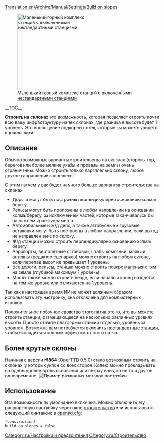 [[Translation:en/Archive/Manual/Settings/Build on slopes]]
{{ru/Необходимо сделать|поправить ссылки после перевода соответствующих страниц}}


[[File:en/Build-on-slopes.png|center|frame|250px|Маленький горный комплекс станций с включенными [[ru/Archive/Manual/Settings/Нестандартные станции|нестандартными станциями]]]]

__TOC__

'''Строить на склонах''' это возможность, которая позволяет строить почти всю вашу инфраструктуру на тех склонах, где разница в высоте будет 1 уровень. Это воплощение подпорных стен, которые вы можете увидеть в реальности.

== Описание ==
Обычно возможные варианты строительства на склонах (стороны гор, берегов или более мелкие ухабы и провалы на земле) очень ограниченны. Можно строить только параллельно склону, любое другое направление запрещено.

С этим патчем у вас будет намного больше вариантов строительства на склонах:
*Дороги могут быть построены перпендикулярно основанию холма/берегу.
*Рельсы могут быть проложены в любом напрвлении на основании холма/берегу, за исключением частей, которые заканчивались бы на нижнем крае фундамента.
*Автомобильные и ж/д депо, а также автобусные и грузовые остановки могут быть построены в любом направлении, если выход не направлен вниз по склону.
*Ж/д станции можно строить перпендикулярно основанию холма/берегу.
*Аэропорты, вертолётные остановки, штабы компаний, маяки и антенны (редактор сценариев) можно строить на любом склоне, если перепад высот не превышает 1 уровень.
*Все дороги, рельсы, станции можно строить поверх маленьких "ям" на земле (глубиной максимум 1 уровень).
*Мосты также можно строить везде, если начало и конец находятся на том же уровне или отличаются на 1 уровень.

Так как в настоящее время ИИ не может должным образом использовать эту настройку, она отключена для компьютерных игроков.

Положительное побочное свойство этого патча это то, что вы можете строить станции, размещающиеся на нескольких различных уровнях высоты. Просто ставьте платформы станций отдельно, уровень за уровнем. Возможно вам потребуется включить [[ru/Archive/Manual/Settings/Нестандартные станции|нестандартные станции]], чтобы насладиться полным эффектом от этого патча.

==Более крутые склоны==
Начиная с версии '''r5864''' (OpenTTD 0.5.0) стало возможным строить на склонах, у которых уклон со всех сторон. Колею можно прокладывать на одном уровне вдоль основания или сверху вниз, но не то и другое одновременно.
[[File:en/Steeperslopesexample.png|center|frame|Пример различных методов постройки.]]

==Использование==
Эта возможность по умолчанию включена. Можно отключить эту расширенную настройку через окно [[ru/Archive/Manual/Settings/Расширенные настройки/Строительство#allow-building-on-slopes-and-coasts|строительство]] или использовать следующий синтаксис в [[ru/Archive/Manual/Settings/Openttd.cfg|openttd.cfg]]:

<pre>
[construction]
build_on_slopes = false
</pre>

[[Category:ru/Настройки и предпочтения]]
[[Category:ru/Строительство]]